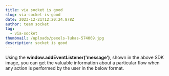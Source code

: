 ```yaml
---
title: via socket is good
slug: via-socket-is-good
date: 2023-12-21T12:20:24.878Z
author: team socket
tag:
  - via-socket
thumbnail: /uploads/pexels-lukas-574069.jpg
description: socket is good
---
```

Using the **window.addEventListener('message')**, shown in the above SDK image, you can get the valuable information about a particular flow when any action is performed by the user in the below format.